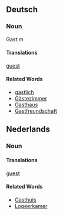 ==Deutsch==
===Noun===
Gast ''m''
====Translations====
[[guest]]
====Related Words====
*[[gastlich]]
*[[Gästezimmer]]
*[[Gasthaus]]
*[[Gastfreundschaft]]
==Nederlands==
===Noun===
====Translations====
[[guest]]
====Related Words====
*[[Gasthuis]]
*[[Logeerkamer]]